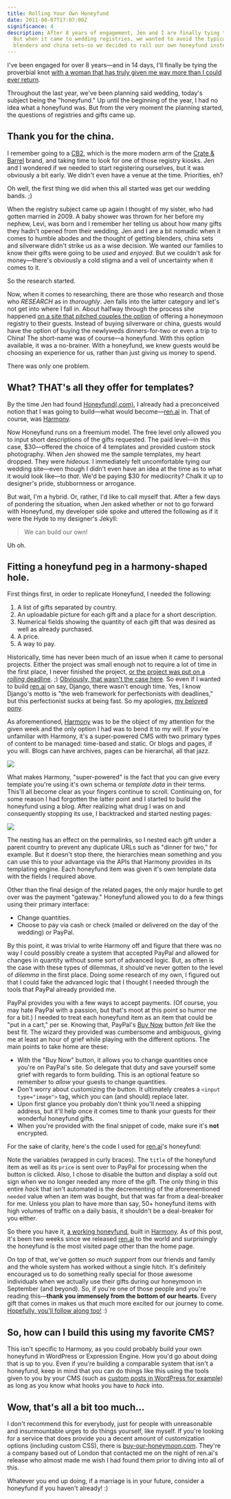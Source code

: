 ```yaml
---
title: Rolling Your Own Honeyfund
date: 2011-08-07T17:07:00Z
significance: 4
description: After 8 years of engagement, Jen and I are finally tying the knot.
  But when it came to wedding registries, we wanted to avoid the typical
  blenders and china sets—so we decided to roll our own honeyfund instead.
---
```


I've been engaged for over 8 years—and in 14 days, I'll finally be tying the proverbial knot [with a woman that has truly given me way more than I could ever return][1].

Throughout the last year, we've been planning said wedding, today's subject being the "honeyfund." Up until the beginning of the year, I had no idea what a honeyfund was. But from the very moment the planning started, the questions of registries and gifts came up.

## Thank you for the china.

I remember going to a [CB2][2], which is the more modern arm of the [Crate & Barrel][3] brand, and taking time to look for one of those registry kiosks. Jen and I wondered if we needed to start registering ourselves, but it was obviously a bit early. We didn't even have a venue at the time. Priorities, eh?

Oh well, the first thing we did when this all started was get our wedding bands. ;)

When the registry subject came up again I thought of my sister, who had gotten married in 2009. A baby shower was thrown for her before my nephew, Levi, was born and I remember her telling us about how many gifts they hadn't opened from their wedding. Jen and I are a bit nomadic when it comes to humble abodes and the thought of getting blenders, china sets and silverware didn't strike us as a wise decision. We wanted our families to know their gifts were going to be _used_ and _enjoyed_. But we couldn't ask for money—there's obviously a cold stigma and a veil of uncertainty when it comes to it.

So the research started.

Now, when it comes to researching, there are those who research and those who _RESEARCH_ as in _thoroughly_. Jen falls into the latter category and let's not get into where I fall in. About halfway through the process she happened [on a site that pitched couples the option][4] of offering a honeymoon registry to their guests. Instead of buying silverware or china, guests would have the option of buying the newlyweds dinners-for-two or even a trip to China! The short-name was of course—a honeyfund. With this option available, it was a no-brainer. With a honeyfund, we knew guests would be choosing an experience for us, rather than just giving us money to spend.

There was only one problem.

## What? THAT's all they offer for templates?

By the time Jen had found [Honeyfund(.com)][4], I already had a preconceived notion that I was going to build—what would become—[ren.ai][5] in. That of course, was [Harmony][6].

Now Honeyfund runs on a freemium model. The free level only allowed you to input short descriptions of the gifts requested. The paid level—in this case, $30—offered the choice of 4 templates and provided custom stock photography. When Jen showed me the sample templates, my heart dropped. They were _hideous_. I immediately felt uncomfortable tying our wedding site—even though I didn't even have an idea at the time as to what it would look like—to _that_. We'd be paying $30 for mediocrity? Chalk it up to designer's pride, stubbornness or arrogance.

But wait, I'm a hybrid. Or, rather, I'd like to call myself that. After a few days of pondering the situation, when Jen asked whether or not to go forward with Honeyfund, my developer side spoke and uttered the following as if it were the Hyde to my designer's Jekyll:

> We can build our own!

Uh oh.

## Fitting a honeyfund peg in a harmony-shaped hole.

First things first, in order to replicate Honeyfund, I needed the following:

1. A list of gifts separated by country.
2. An uploadable picture for each gift and a place for a short description.
3. Numerical fields showing the quantity of each gift that was desired as well as already purchased.
4. A price.
5. A way to pay.

Historically, time has never been much of an issue when it came to personal projects. Either the project was small enough not to require a lot of time in the first place, I never finished the project, [or the project was put on a _rolling_ deadline][7]. ;) [Obviously, that wasn't the case here][8]. So even if I wanted to build [ren.ai][5] on say, Django, there wasn't enough time. Yes, I know Django's motto is "the web framework for perfectionists with deadlines," but this perfectionist sucks at being fast. So my apologies, [my beloved pony][9].

As aforementioned, [Harmony][6] was to be the object of my attention for the given week and the only option I had was to bend it to my will. If you're unfamiliar with Harmony, it's a super-powered CMS with two primary types of content to be managed: time-based and static. Or blogs and pages, if you will. Blogs can have archives, pages can be hierarchal, all that jazz.

![](/journal/2011/rolling-your-own-honeyfund/byohftemplatedata.png)

What makes Harmony, "super-powered" is the fact that you can give every template you're using it's own schema or _template data_ in their terms. This'll all become clear as your fingers continue to scroll. Continuing on, for some reason I had forgotten the latter point and I started to build the honeyfund using a blog. After realizing what drug I was on and consequently stopping its use, I backtracked and started nesting pages:

![](/journal/2011/rolling-your-own-honeyfund/byohfnesting.png)

The nesting has an effect on the permalinks, so I nested each gift under a parent country to prevent any duplicate URLs such as "dinner for two," for example. But it doesn't stop there, the hierarchies mean something and you can use this to your advantage via the APIs that Harmony provides in its templating engine. Each honeyfund item was given it's own template data with the fields I required above.

Other than the final design of the related pages, the only major hurdle to get over was the payment "gateway." Honeyfund allowed you to do a few things using their primary interface:

- Change quantities.
- Choose to pay via cash or check (mailed or delivered on the day of the wedding) or PayPal.

By this point, it was trivial to write Harmony off and figure that there was no way I could possibly create a system that accepted PayPal and allowed for changes in quantity without some sort of advanced logic. But, as often is the case with these types of dilemmas, it should've never gotten to the level of _dilemma_ in the first place. Doing some research of my own, I figured out that I could fake the advanced logic that I thought I needed through the tools that PayPal already provided me.

PayPal provides you with a few ways to accept payments. (Of course, you may hate PayPal with a passion, but that's moot at this point so humor me for a bit.) I needed to treat each honeyfund item as an item that could be "put in a cart," per se. Knowing that, PayPal's [Buy Now][10] button _felt_ like the best fit. The wizard they provided was cumbersome and ambiguous, giving me at least an hour of grief while playing with the different options. The main points to take home are these:

- With the "Buy Now" button, it allows you to change quantities once you're on PayPal's site. So delegate that duty and save yourself some grief with regards to form building. This is an optional feature so remember to _allow_ your guests to change quantities.
- Don't worry about customizing the button. It ultimately creates a `<input type="image">` tag, which you can (and should) replace later.
- Upon first glance you probably don't think you'll need a shipping address, but it'll help once it comes time to thank your guests for their wonderful honeyfund gifts.
- When you're provided with the final snippet of code, make sure it's **not** encrypted.

For the sake of clarity, here's the code I used for [ren.ai][5]'s honeyfund:

<script src="https://gist.github.com/1130902.js"></script>

Note the variables (wrapped in curly braces). The `title` of the honeyfund item as well as its `price` is sent over to PayPal for processing when the button is clicked. Also, I chose to disable the button and display a sold out sign when we no longer needed any more of the gift. The only thing in this entire _hack_ that isn't automated is the decrementing of the aforementioned `needed` value when an item was bought, but that was far from a deal-breaker for me. Unless you plan to have more than say, 50+ honeyfund items with high volumes of traffic on a daily basis, it shouldn't be a deal-breaker for you either.

So there you have it, [a working honeyfund][11], built in [Harmony][6]. As of this post, it's been two weeks since we released [ren.ai][5] to the world and surprisingly the honeyfund is the most visited page other than the home page.

On top of that, we've gotten _so much support_ from our friends and family and the whole system has worked without a single hitch. It's definitely encouraged us to do something really special for those awesome individuals when we actually use their gifts during our honeymoon in September (and beyond). So, if you're one of those people and you're reading this—**thank you immensely from the bottom of our hearts**. Every gift that comes in makes us that much more excited for our journey to come. [Hopefully, you'll follow along too!][12] :)

## So, how can I build this using my favorite CMS?

This isn't specific to Harmony, as you could probably build your own honeyfund in WordPress or Expression Engine. How you'd go about doing that is up to you. Even if you're building a comparable system that isn't a honeyfund, keep in mind that you can do things like this using the tools given to you by your CMS (such as [custom posts in WordPress for example][13]) as long as you know what hooks you have to _hack_ into.

## Wow, that's all a bit too much...

I don't recommend this for everybody, just for people with unreasonable and insurmountable urges to do things yourself, like myself. If you're looking for a service that does provide you a decent amount of customization options (including custom CSS), there is [buy-our-honeymoon.com][14]. They're a company based out of London that contacted me on the night of ren.ai's release who almost made me wish I had found them prior to diving into all of this.

Whatever you end up doing, if a marriage is in your future, consider a honeyfund if you haven't already! :)

[1]: http://facebook.com/iceymoon/
[2]: http://cb2.com/
[3]: http://crateandbarrel.com/
[4]: http://honeyfund.com/
[5]: http://ren.ai/
[6]: http://harmonyapp.com/
[7]: http://hello-ranking.com/
[8]: http://avalonstar.com/blog/2011/jul/28/on-weddings-and-websites/
[9]: http://avalonstar.com/blog/2008/sep/9/the-web-framework-for-ponies/
[10]: https://www.paypal.com/pdn-item
[11]: http://ren.ai/honeyfund/
[12]: http://konokoi.co/
[13]: http://codex.wordpress.org/Post_Types
[14]: http://www.buy-our-honeymoon.com/
